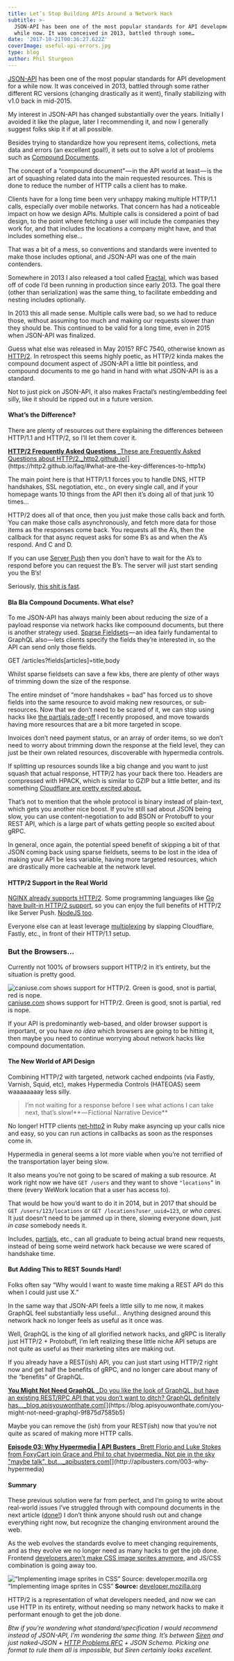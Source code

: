 ```yaml
---
title: Let’s Stop Building APIs Around a Network Hack
subtitle: >-
  JSON-API has been one of the most popular standards for API development for a
  while now. It was conceived in 2013, battled through some…
date: '2017-10-21T00:36:27.622Z'
coverImage: useful-api-errors.jpg
type: blog
author: Phil Sturgeon
---
```


[JSON-API](http://jsonapi.org/) has been one of the most popular standards for API development for a while now. It was conceived in 2013, battled through some rather different RC versions (changing drastically as it went), finally stabilizing with v1.0 back in mid-2015.

My interest in JSON-API has changed substantially over the years. Initially I avoided it like the plague, later I recommending it, and now I generally suggest folks skip it if at all possible.

Besides trying to standardize how you represent items, collections, meta data and errors (an excellent goal!), it sets out to solve a lot of problems such as [Compound Documents](http://jsonapi.org/format/#document-compound-documents).

The concept of a “compound document” — in the API world at least — is the art of squashing related data into the main requested resources. This is done to reduce the number of HTTP calls a client has to make.

Clients have for a long time been very unhappy making multiple HTTP/1.1 calls, especially over mobile networks. That concern has had a noticeable impact on how we design APIs. Multiple calls is considered a point of bad design, to the point where fetching a user will include the companies they work for, and that includes the locations a company might have, and that includes something else…

That was a bit of a mess, so conventions and standards were invented to make those includes optional, and JSON-API was one of the main contenders.

Somewhere in 2013 I also released a tool called [Fractal](http://fractal.thephpleague.com/), which was based off of code I’d been running in production since early 2013. The goal there (other than serialization) was the same thing, to facilitate embedding and nesting includes optionally.

In 2013 this all made sense. Multiple calls were bad, so we had to reduce those, without assuming too much and making our requests slower than they should be. This continued to be valid for a long time, even in 2015 when JSON-API was finalized.

Guess what else was released in May 2015? RFC 7540, otherwise known as [HTTP/2](https://tools.ietf.org/html/rfc7540). In retrospect this seems highly poetic, as HTTP/2 kinda makes the compound document aspect of JSON-API a little bit pointless, and compound documents to me go hand in hand with what JSON-API is as a standard.

Not to just pick on JSON-API, it also makes Fractal’s nesting/embedding feel silly, like it should be ripped out in a future version.

#### What’s the Difference?

There are plenty of resources out there explaining the differences between HTTP/1.1 and HTTP/2, so I’ll let them cover it.

[**HTTP/2 Frequently Asked Questions**
_These are Frequently Asked Questions about HTTP/2._http2.github.io](https://http2.github.io/faq/#what-are-the-key-differences-to-http1x "https://http2.github.io/faq/#what-are-the-key-differences-to-http1x")[](https://http2.github.io/faq/#what-are-the-key-differences-to-http1x)

The main point here is that HTTP/1.1 forces you to handle DNS, HTTP handshakes, SSL negotiation, etc., on every single call, and if your homepage wants 10 things from the API then it’s doing all of that junk 10 times…

HTTP/2 does all of that once, then you just make those calls back and forth. You can make those calls asynchronously, and fetch more data for those items as the responses come back. You requests all the A’s, then the callback for that async request asks for some B’s as and when the A’s respond. And C and D.

If you can use [Server Push](https://http2.github.io/faq/#whats-the-benefit-of-server-push) then you don’t have to wait for the A’s to respond before you can request the B’s. The server will just start sending you the B’s!

Seriously, [this shit is fast](https://gist.github.com/philsturgeon/ea4c3966731c8e2e92e70b11fe10d1bc).

#### Bla Bla Compound Documents. What else?

To me JSON-API has always mainly been about reducing the size of a payload response via network hacks like compoound documents, but there is another strategy used. [Sparse Fieldsets](http://jsonapi.org/format/#fetching-sparse-fieldsets) — an idea fairly fundamental to GraphQL also — lets clients specify the fields they’re interested in, so the API can send only those fields.

GET /articles?fields\[articles\]=title,body

Whilst sparse fieldsets can save a few kbs, there are plenty of other ways of trimming down the size of the response.

The entire mindset of “more handshakes = bad” has forced us to shove fields into the same resource to avoid making new resources, or sub-resources. Now that we don’t need to be scared of it, we can stop using hacks like [the partials rade-off](https://blog.apisyouwonthate.com/a-happy-compromise-between-customization-and-cacheability-e48dc083ed10) I recently proposed, and move towards having more resources that are a bit more targeted in scope.

Invoices don’t need payment status, or an array of order items, so we don’t need to worry about trimming down the response at the field level, they can just be their own related resources, discoverable with hypermedia controls.

If splitting up resources sounds like a big change and you want to just squash that actual response, HTTP/2 has your back there too. Headers are compressed with HPACK, which is similar to GZIP but a little better, and its something [Cloudflare are pretty excited about.](https://blog.cloudflare.com/hpack-the-silent-killer-feature-of-http-2/)

That’s not to mention that the whole protocol is binary instead of plain-text, which gets you another nice boost. If you’re still sad about JSON being slow, you can use content-negotiation to add BSON or Protobuff to your REST API, which is a large part of whats getting people so excited about gRPC.

In general, once again, the potential speed benefit of skipping a bit of that JSON coming back using sparse fieldsets, seems to be lost in the idea of making your API be less variable, having more targeted resources, which are drastically more cacheable at the network level.

#### HTTP/2 Support in the Real World

[NGINX already supports HTTP/2](https://www.nginx.com/blog/nginx-1-9-5/). Some programming languages like [Go have built-in HTTP/2 support](https://http2.golang.org/), so you can enjoy the full benefits of HTTP/2 like Server Push. [NodeJS too](https://nodejs.org/api/http2.html).

Everyone else can at least leverage [multiplexing](https://http2.github.io/faq/#why-is-http2-multiplexed) by slapping Cloudflare, Fastly, etc., in front of their HTTP/1.1 setup.

### But the Browsers…

Currently not 100% of browsers support HTTP/2 in it’s entirety, but the situation is pretty good.

![[caniuse.com](http://caniuse.com/#feat=http2) shows support for HTTP/2. Green is good, snot is partial, red is nope.](https://cdn-images-1.medium.com/max/800/1*76stN3E_Nxb8fRq3BqTxJw.png)
[caniuse.com](http://caniuse.com/#feat=http2) shows support for HTTP/2. Green is good, snot is partial, red is nope.

If your API is predominantly web-based, and older browser support is important, or you have _no idea_ which browsers are going to be hitting it, then maybe you need to continue worrying about network hacks like compound documentation.

#### The New World of API Design

Combining HTTP/2 with targeted, network cached endpoints (via Fastly, Varnish, Squid, etc), makes Hypermedia Controls (HATEOAS) seem waaaaaaaay less silly.

> I’m not waiting for a response before I see what actions I can take next, that’s slow!** — Fictional Narrative Device**

No longer! HTTP clients [net-http2](https://github.com/ostinelli/net-http2) in Ruby make asyncing up your calls nice and easy, so you can run actions in callbacks as soon as the responses come in.

Hypermedia in general seems a lot more viable when you’re not terrified of the transportation layer being slow.

It also means you’re not going to be scared of making a sub resource. At work right now we have `GET /users` and they want to shove `"locations”` in there (every WeWork location that a user has access to).

That would be how you’d want to do it in 2014, but in 2017 that should be `GET /users/123/locations` or `GET /locations?user_uuid=123`, or _who cares._ It just doesn’t need to be jammed up in there, slowing everyone down, just _in case_ somebody needs it.

Includes, [partials](https://blog.apisyouwonthate.com/a-happy-compromise-between-customization-and-cacheability-e48dc083ed10), etc., can all graduate to being actual brand new requests, instead of being some weird network hack because we were scared of handshake time.

#### But Adding This to REST Sounds Hard!

Folks often say “Why would I want to waste time making a REST API do this when I could just use X.”

In the same way that JSON-API feels a little silly to me now, it makes GraphQL feel substantially less useful… Anything designed around this network hack no longer feels as useful as it once was.

Well, GraphQL is the king of all glorified network hacks, and gRPC is literally just HTTP/2 + Protobuff, I’m left realizing these little niche API setups are not quite as useful as their marketing sites are making out.

If you already have a REST(ish) API, you can just start using HTTP/2 right now and get half the benefits of gRPC, and no longer care about many of the “benefits” of GraphQL.

[**You Might Not Need GraphQL**
_Do you like the look of GraphQL, but have an existing REST/RPC API that you don’t want to ditch? GraphQL definitely has…_blog.apisyouwonthate.com](https://blog.apisyouwonthate.com/you-might-not-need-graphql-9f875d7585b5 "https://blog.apisyouwonthate.com/you-might-not-need-graphql-9f875d7585b5")[](https://blog.apisyouwonthate.com/you-might-not-need-graphql-9f875d7585b5)

Maybe you can remove the (ish) from your REST(ish) now that you’re not quite as scared of making more HTTP calls.

[**Episode 03: Why Hypermedia | API Busters**
_Brett Florio and Luke Stokes from FoxyCart join Grace and Phil to chat hypermedia. Not pie in the sky "maybe talk", but…_apibusters.com](http://apibusters.com/003-why-hypermedia "http://apibusters.com/003-why-hypermedia")[](http://apibusters.com/003-why-hypermedia)

#### Summary

These previous solution were far from perfect, and I’m going to write about real-world issues I’ve struggled through with compound documents in the next article ([done!](https://blog.apisyouwonthate.com/making-the-most-of-json-api-7fb51f4407aa)) I don’t think anyone should rush out and change everything right now, but recognize the changing environment around the web.

As the web evolves the standards evolve to meet changing requirements, and as they evolve we no longer need as many hacks to get the job done. Frontend [developers aren’t make CSS image sprites anymore](https://developer.mozilla.org/en-US/docs/Web/CSS/CSS_Images/Implementing_image_sprites_in_CSS), and JS/CSS combination is going away too.

![“Implementing image sprites in CSS” **Source:** [developer.mozilla.org](https://developer.mozilla.org/en-US/docs/Web/CSS/CSS_Images/Implementing_image_sprites_in_CSS)](https://cdn-images-1.medium.com/max/800/1*6JQWMKWR8GQklbSVbfVwUw.png)
“Implementing image sprites in CSS” **Source:** [developer.mozilla.org](https://developer.mozilla.org/en-US/docs/Web/CSS/CSS_Images/Implementing_image_sprites_in_CSS)

HTTP/2 is a representation of what developers needed, and now we can use HTTP in its entirety, without needing so many network hacks to make it performant enough to get the job done.

_Btw if you’re wondering what standard/specification I would recommend instead of JSON-API, I’m wondering the same thing. It’s between_ [_Siren_](https://github.com/kevinswiber/siren) _and just naked-JSON +_ [_HTTP Problems RFC_](https://tools.ietf.org/html/rfc7807) _+ JSON Schema. Picking one format to rule them all is impossible, but Siren certainly looks excellent._